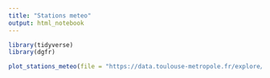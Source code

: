 ```yaml
---
title: "Stations meteo"
output: html_notebook
---
```



```r
library(tidyverse)
library(dgfr)
```


```r
plot_stations_meteo(file = "https://data.toulouse-metropole.fr/explore/dataset/1-station-meteopole/download?format=csv&timezone=Europe/Berlin&use_labels_for_header=true")
```

